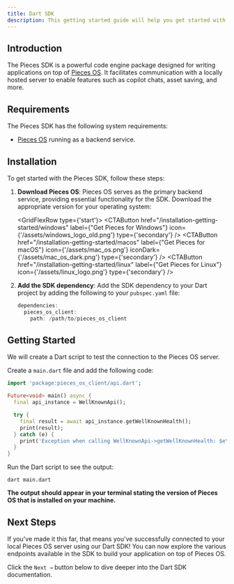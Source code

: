 ```yaml
---
title: Dart SDK
description: This getting started guide will help you get started with the Pieces for Developers Dart SDK.
---
```



## Introduction
The Pieces SDK is a powerful code engine package designed for writing applications on top of [Pieces OS](/installation-getting-started/what-am-i-installing). It facilitates communication with a locally hosted server to enable features such as copilot chats, asset saving, and more.

## Requirements
The Pieces SDK has the following system requirements:

- [Pieces OS](/installation-getting-started/what-am-i-installing) running as a backend service.

## Installation
To get started with the Pieces SDK, follow these steps:

1. **Download Pieces OS**: Pieces OS serves as the primary backend service, providing essential functionality for the SDK. Download the appropriate version for your operating system:

    <GridFlexRow type={'start'}>
      <CTAButton
        href="/installation-getting-started/windows"
        label={"Get Pieces for Windows"}
        icon={'/assets/windows_logo_old.png'}
        type={'secondary'}
      />
      <CTAButton
        href="/installation-getting-started/macos"
        label={"Get Pieces for macOS"}
        icon={'/assets/mac_os.png'}
        iconDark={'/assets/mac_os_dark.png'}
        type={'secondary'}
      />
      <CTAButton
        href="/installation-getting-started/linux"
        label={"Get Pieces for Linux"}
        icon={'/assets/linux_logo.png'}
        type={'secondary'}
      />
    </GridFlexRow>

2. **Add the SDK dependency**: Add the SDK dependency to your Dart project by adding the following to your `pubspec.yaml` file:
    ```dart
    dependencies:
      pieces_os_client:
        path: /path/to/pieces_os_client
    ```

## Getting Started

We will create a Dart script to test the connection to the Pieces OS server.

Create a `main.dart` file and add the following code:

```dart title="main.dart"
import 'package:pieces_os_client/api.dart';

Future<void> main() async {
  final api_instance = WellKnownApi();

  try {
    final result = await api_instance.getWellKnownHealth();
    print(result);
  } catch (e) {
    print('Exception when calling WellKnownApi->getWellKnownHealth: $e\n');
  }
}
```
Run the Dart script to see the output:

```shell
dart main.dart
```

**The output should appear in your terminal stating the version of Pieces OS that is installed on your machine.**

## Next Steps

If you've made it this far, that means you've successfully connected to your local Pieces OS server using our Dart SDK! You can now explore the various endpoints available in the SDK to build your application on top of Pieces OS.

Click the `Next →` button below to dive deeper into the Dart SDK documentation.
